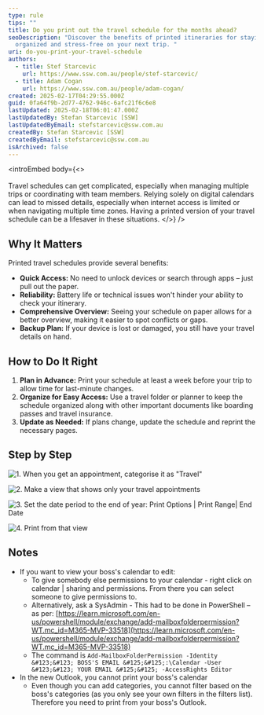 ```yaml
---
type: rule
tips: ""
title: Do you print out the travel schedule for the months ahead?
seoDescription: "Discover the benefits of printed itineraries for staying
  organized and stress-free on your next trip. "
uri: do-you-print-your-travel-schedule
authors:
  - title: Stef Starcevic
    url: https://www.ssw.com.au/people/stef-starcevic/
  - title: Adam Cogan
    url: https://www.ssw.com.au/people/adam-cogan/
created: 2025-02-17T04:29:55.000Z
guid: 0fa64f9b-2d77-4762-946c-6afc21f6c6e8
lastUpdated: 2025-02-18T06:01:47.000Z
lastUpdatedBy: Stefan Starcevic [SSW]
lastUpdatedByEmail: stefstarcevic@ssw.com.au
createdBy: Stefan Starcevic [SSW]
createdByEmail: stefstarcevic@ssw.com.au
isArchived: false
---
```

<introEmbed
  body={<>
\
\
Travel schedules can get complicated, especially when managing multiple trips or coordinating with team members. Relying solely on digital calendars can lead to missed details, especially when internet access is limited or when navigating multiple time zones. Having a printed version of your travel schedule can be a lifesaver in these situations.
  </>}
/>
## Why It Matters

Printed travel schedules provide several benefits:

* **Quick Access:** No need to unlock devices or search through apps – just pull out the paper.
* **Reliability:** Battery life or technical issues won't hinder your ability to check your itinerary.
* **Comprehensive Overview:** Seeing your schedule on paper allows for a better overview, making it easier to spot conflicts or gaps.
* **Backup Plan:** If your device is lost or damaged, you still have your travel details on hand.

## How to Do It Right

1. **Plan in Advance:** Print your schedule at least a week before your trip to allow time for last-minute changes.
2. **Organize for Easy Access:** Use a travel folder or planner to keep the schedule organized along with other important documents like boarding passes and travel insurance.
3. **Update as Needed:** If plans change, update the schedule and reprint the necessary pages.

## Step by Step

![1. When you get an appointment, categorise it as "Travel"](/uploads/rules/do-you-print-your-travel-schedule/pa-rule-1.png)

![2. Make a view that shows only your travel appointments](/uploads/rules/do-you-print-your-travel-schedule/pa-rule-2.png)

![3. Set the date period to the end of year:  Print Options | Print Range| End Date](/uploads/rules/do-you-print-your-travel-schedule/pa-rule-3.png)

![4. Print from that view](/uploads/rules/do-you-print-your-travel-schedule/pa-rule-4.png)

## Notes

* If you want to view your boss's calendar to edit:
  * To give somebody else permissions to your calendar - right click on calendar | sharing and permissions. From there you can select someone to give permissions to.
  * Alternatively, ask a SysAdmin - This had to be done in PowerShell – as per: [https://learn.microsoft.com/en-us/powershell/module/exchange/add-mailboxfolderpermission?WT.mc_id=M365-MVP-33518](https://learn.microsoft.com/en-us/powershell/module/exchange/add-mailboxfolderpermission?WT.mc_id=M365-MVP-33518)
  * The command is
```Add-MailboxFolderPermission -Identity &#123;&#123; BOSS'S EMAIL &#125;&#125;:\Calendar -User &#123;&#123; YOUR EMAIL &#125;&#125; -AccessRights Editor```
* In the new Outlook, you cannot print your boss's calendar
  * Even though you can add categories, you cannot filter based on the boss's categories (as you only see your own filters in the filters list). Therefore you need to print from your boss's Outlook.
